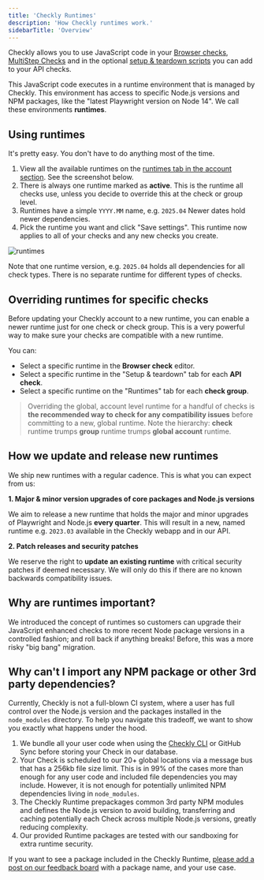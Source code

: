 ```yaml
---
title: 'Checkly Runtimes'
description: 'How Checkly runtimes work.'
sidebarTitle: 'Overview'
---
```


Checkly allows you to use JavaScript code in your [Browser checks](/detect/synthetic-monitoring/browser-checks/overview), [MultiStep Checks](/detect/synthetic-monitoring/multistep-checks/overview) and in the optional [setup & teardown scripts](/detect/synthetic-monitoring/api-checks/set-up-and-tear-down) you can add to your API checks.

This JavaScript code executes in a runtime environment that is managed by Checkly. This environment has access to specific Node.js versions and NPM packages, like the "latest Playwright version on Node 14". We call these environments **runtimes**.

## Using runtimes

It's pretty easy. You don't have to do anything most of the time.

1. View all the available runtimes on the [runtimes tab in the account section](https://app.checklyhq.com/settings/account/runtimes/). See the screenshot below.
2. There is always one runtime marked as **active**. This is the runtime all checks use, unless you decide to override this at the check or group level.
4. Runtimes have a simple `YYYY.MM` name, e.g. `2025.04` Newer dates hold newer dependencies.
3. Pick the runtime you want and click "Save settings". This runtime now applies to all of your checks and any new checks you create.

![runtimes](/images/docs/images/cli/account_runtimes.png)

Note that one runtime version, e.g. `2025.04` holds all dependencies for all check types. There is no separate runtime for different types of checks.

## Overriding runtimes for specific checks

Before updating your Checkly account to a new runtime, you can enable a newer runtime just for one check or check group. This is a very powerful way to make sure your checks are compatible with a new runtime.

You can:

- Select a specific runtime in the **Browser check** editor.
- Select a specific runtime in the "Setup & teardown" tab for each **API check**.
- Select a specific runtime on the "Runtimes" tab for each **check group**.

> Overriding the global, account level runtime for a handful of checks is **the recommended way to check for any compatibility issues** before committing to a new, global runtime. Note the hierarchy: **check** runtime trumps **group** runtime trumps **global account** runtime.

## How we update and release new runtimes

We ship new runtimes with a regular cadence. This is what you can expect from us:

**1. Major & minor version upgrades of core packages and Node.js versions**

We aim to release a new runtime that holds the major and minor upgrades of Playwright and Node.js **every quarter**. This will result in a new, named runtime e.g. `2023.03` available in the Checkly webapp and in our API.

**2. Patch releases and security patches**

We reserve the right to **update an existing runtime** with critical security patches if deemed necessary. We will only do this if there are no known backwards compatibility issues.

## Why are runtimes important?

We introduced the concept of runtimes so customers can upgrade their JavaScript enhanced checks to more recent Node package versions in a controlled fashion; and roll back if anything breaks! Before, this was a more risky "big bang" migration.

## Why can't I import any NPM package or other 3rd party dependencies?

Currently, Checkly is not a full-blown CI system, where a user has full control over the Node.js version and the packages installed in the `node_modules` directory. To help you navigate this tradeoff, we want to show you exactly what happens under the hood.

1. We bundle all your user code when using the [Checkly CLI](/cli) or GitHub Sync before storing your Check in our database.
2. Your Check is scheduled to our 20+ global locations via a message bus that has a 256kb file size limit. This is in 99%
of the cases more than enough for any user code and included file dependencies you may include. However, it is not enough for potentially unlimited
NPM dependencies living in `node_modules`.
3. The Checkly Runtime prepackages common 3rd party NPM modules and defines the Node.js version to avoid building, transferring and caching potentially each Check across multiple Node.js versions, greatly reducing complexity.
4. Our provided Runtime packages are tested with our sandboxing for extra runtime security.

If you want to see a package included in the Checkly Runtime, [please add a post on our feedback board](https://feedback.checklyhq.com/) with a package name, and your use case.

